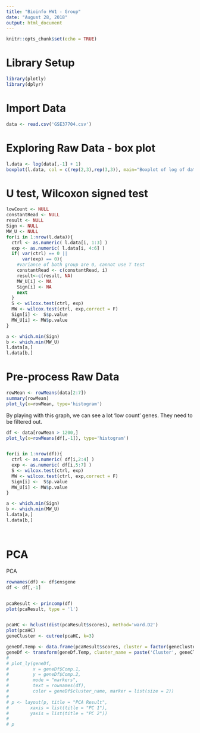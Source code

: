 ```yaml
---
title: "Bioinfo HW1 - Group"
date: "August 28, 2018"
output: html_document
---
```


```r
knitr::opts_chunk$set(echo = TRUE)
```

# Library Setup
```r
library(plotly)
library(dplyr)
```

# Import Data
```r
data <- read.csv('GSE37704.csv')
```


# Exploring Raw Data - box plot
```r
l.data <- log(data[,-1] + 1)
boxplot(l.data, col = c(rep(2,3),rep(3,3)), main="Boxplot of log of dataset")
```

# U test, Wilcoxon signed test

```r
lowCount <- NULL
constantRead <- NULL
result <- NULL
Sign <- NULL
MW_U <- NULL
for(i in 1:nrow(l.data)){
  ctrl <- as.numeric( l.data[i, 1:3] )
  exp <- as.numeric( l.data[i, 4:6] )
  if( var(ctrl) == 0 ||
      var(exp) == 0){
    #variance of both group are 0, cannot use T test 
    constantRead <- c(constantRead, i)
    result<-c(result, NA)
    MW_U[i] <- NA
    Sign[i] <- NA
    next
  }
  S <- wilcox.test(ctrl, exp)
  MW <- wilcox.test(ctrl, exp,correct = F)
  Sign[i] <-  S$p.value
  MW_U[i] <- MW$p.value
}

a <- which.min(Sign)
b <- which.min(MW_U)
l.data[a,]
l.data[b,]

```

# Pre-process Raw Data

```r
rowMean <- rowMeans(data[2:7])
summary(rowMean)
plot_ly(x=rowMean, type='histogram')
```

By playing with this graph, we can see a lot 'low count' genes. 
They need to be filtered out.


```r
df <- data[rowMean > 1200,]
plot_ly(x=rowMeans(df[,-1]), type='histogram')


for(i in 1:nrow(df)){
  ctrl <- as.numeric( df[i,2:4] )
  exp <- as.numeric( df[i,5:7] )
  S <- wilcox.test(ctrl, exp)
  MW <- wilcox.test(ctrl, exp,correct = F)
  Sign[i] <-  S$p.value
  MW_U[i] <- MW$p.value
}

a <- which.min(Sign)
b <- which.min(MW_U)
l.data[a,]
l.data[b,]




```


#


# PCA
PCA 

```r

rownames(df) <- df$ensgene
df <- df[,-1]


pcaResult <- princomp(df)
plot(pcaResult, type = 'l')


pcaHC <- hclust(dist(pcaResult$scores), method='ward.D2')
plot(pcaHC)
geneCluster <- cutree(pcaHC, k=3)

geneDf.Temp <- data.frame(pcaResult$scores, cluster = factor(geneCluster))
geneDf <- transform(geneDf.Temp, cluster_name = paste('Cluster', geneCluster) )
# 
# plot_ly(geneDf,
#         x = geneDf$Comp.1,
#         y = geneDf$Comp.2,
#         mode = "markers", 
#         text = rownames(df),
#         color = geneDf$cluster_name, marker = list(size = 2)) 
#  
# p <- layout(p, title = "PCA Result", 
#        xaxis = list(title = "PC 1"),
#        yaxis = list(title = "PC 2"))
# 
# p
```